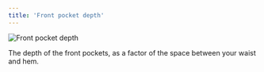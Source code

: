 ```yaml
---
title: 'Front pocket depth'
---
```


![Front pocket depth](frontpocketdepth.svg)

The depth of the front pockets, as a factor of the space between your waist and hem.
